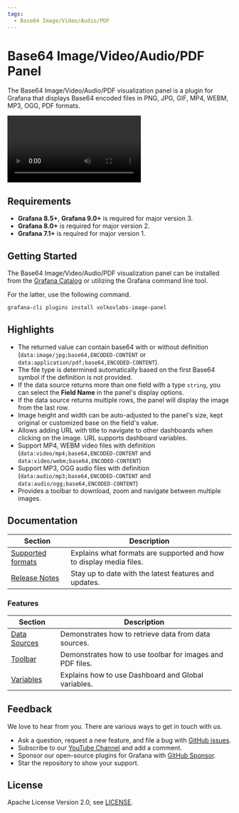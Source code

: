 ```yaml
---
tags:
  - Base64 Image/Video/Audio/PDF
---
```



# Base64 Image/Video/Audio/PDF Panel

The Base64 Image/Video/Audio/PDF visualization panel is a plugin for Grafana that displays Base64 encoded files in PNG, JPG, GIF, MP4, WEBM, MP3, OGG, PDF formats.

<Video
  src="https://www.youtube.com/embed/1_bgLSehjhg"
  title="Images, PDFs, Video, Live Camera Feed on Grafana Dashboard."
/>

## Requirements

- **Grafana 8.5+**, **Grafana 9.0+** is required for major version 3.
- **Grafana 8.0+** is required for major version 2.
- **Grafana 7.1+** is required for major version 1.

## Getting Started

The Base64 Image/Video/Audio/PDF visualization panel can be installed from the [Grafana Catalog](https://grafana.com/grafana/plugins/volkovlabs-image-panel/) or utilizing the Grafana command line tool.

For the latter, use the following command.

```bash
grafana-cli plugins install volkovlabs-image-panel
```

## Highlights

- The returned value can contain base64 with or without definition (`data:image/jpg;base64,ENCODED-CONTENT` or `data:application/pdf;base64,ENCODED-CONTENT`).
- The file type is determined automatically based on the first Base64 symbol if the definition is not provided.
- If the data source returns more than one field with a type `string`, you can select the **Field Name** in the panel's display options.
- If the data source returns multiple rows, the panel will display the image from the last row.
- Image height and width can be auto-adjusted to the panel's size, kept original or customized base on the field's value.
- Allows adding URL with title to navigate to other dashboards when clicking on the image. URL supports dashboard variables.
- Support MP4, WEBM video files with definition (`data:video/mp4;base64,ENCODED-CONTENT` and `data:video/webm;base64,ENCODED-CONTENT`)
- Support MP3, OGG audio files with definition (`data:audio/mp3;base64,ENCODED-CONTENT` and `data:audio/ogg;base64,ENCODED-CONTENT`)
- Provides a toolbar to download, zoom and navigate between multiple images.

## Documentation

| Section                      | Description                                                         |
| ---------------------------- | ------------------------------------------------------------------- |
| [Supported formats](formats) | Explains what formats are supported and how to display media files. |
| [Release Notes](release)     | Stay up to date with the latest features and updates.               |

### Features

| Section                     | Description                                               |
| --------------------------- | --------------------------------------------------------- |
| [Data Sources](datasources) | Demonstrates how to retrieve data from data sources.      |
| [Toolbar](toolbar)          | Demonstrates how to use toolbar for images and PDF files. |
| [Variables](variables)      | Explains how to use Dashboard and Global variables.       |

## Feedback

We love to hear from you. There are various ways to get in touch with us.

- Ask a question, request a new feature, and file a bug with [GitHub issues](https://github.com/volkovlabs/volkovlabs-image-panel/issues/new/choose).
- Subscribe to our [YouTube Channel](https://www.youtube.com/@volkovlabs) and add a comment.
- Sponsor our open-source plugins for Grafana with [GitHub Sponsor](https://github.com/sponsors/VolkovLabs).
- Star the repository to show your support.

## License

Apache License Version 2.0, see [LICENSE](https://github.com/volkovlabs/volkovlabs-image-panel/blob/main/LICENSE).
